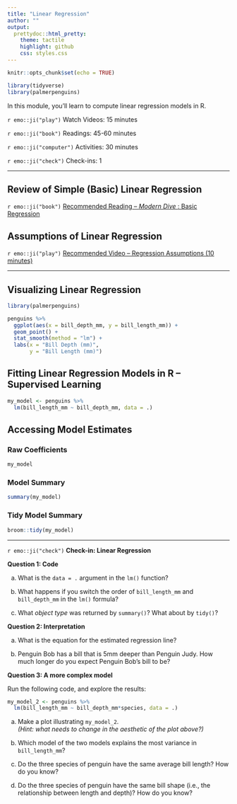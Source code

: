 ```yaml
---
title: "Linear Regression"
author: ""
output:
  prettydoc::html_pretty:
    theme: tactile
    highlight: github
    css: styles.css
---
```


```r
knitr::opts_chunk$set(echo = TRUE)
```

```r
library(tidyverse)
library(palmerpenguins)
```

In this module, you'll learn to compute linear regression models in R.  

`r emo::ji("play")` Watch Videos: 15 minutes

`r emo::ji("book")` Readings: 45-60 minutes   

`r emo::ji("computer")` Activities: 30 minutes  
  
`r emo::ji("check")` Check-ins: 1

---

## Review of Simple (Basic) Linear Regression

`r emo::ji("book")` [Recommended Reading -- _Modern Dive _: Basic Regression](https://moderndive.com/5-regression.html)

## Assumptions of Linear Regression

`r emo::ji("play")` [Recommended Video -- Regression Assumptions (10 minutes)](https://www.youtube.com/watch?v=FFxUbXRuufM)

---

## Visualizing Linear Regression

```r
library(palmerpenguins)

penguins %>%
  ggplot(aes(x = bill_depth_mm, y = bill_length_mm)) +
  geom_point() +
  stat_smooth(method = "lm") + 
  labs(x = "Bill Depth (mm)", 
       y = "Bill Length (mm)")
```

## Fitting Linear Regression Models in R -- Supervised Learning

```r
my_model <- penguins %>%
  lm(bill_length_mm ~ bill_depth_mm, data = .)
```

## Accessing Model Estimates

### Raw Coefficients 

```r
my_model
```

### Model Summary

```r
summary(my_model)
```

### Tidy Model Summary

```r
broom::tidy(my_model) 
```

---

`r emo::ji("check")` **Check-in: Linear Regression**

**Question 1: Code**

a) What is the `data = .` argument in the `lm()` function?

b) What happens if you switch the order of `bill_length_mm` and `bill_depth_mm`
in the `lm()` formula?

c) What *object type* was returned by `summary()`?  What about by `tidy()`?


**Question 2: Interpretation**

a) What is the equation for the estimated regression line?

b) Penguin Bob has a bill that is 5mm deeper than Penguin Judy. How much longer
do you expect Penguin Bob's bill to be?


**Question 3: A more complex model**

Run the following code, and explore the results:

```r
my_model_2 <- penguins %>%
  lm(bill_length_mm ~ bill_depth_mm*species, data = .)
```


a) Make a plot illustrating `my_model_2`.  
*(Hint: what needs to change in the aesthetic of the plot above?)*

b) Which model of the two models explains the most variance in `bill_length_mm`?

c) Do the three species of penguin have the same average bill length?  How do
you know?

d) Do the three species of penguin have the same bill shape (i.e., the
relationship between length and depth)?  How do you know?